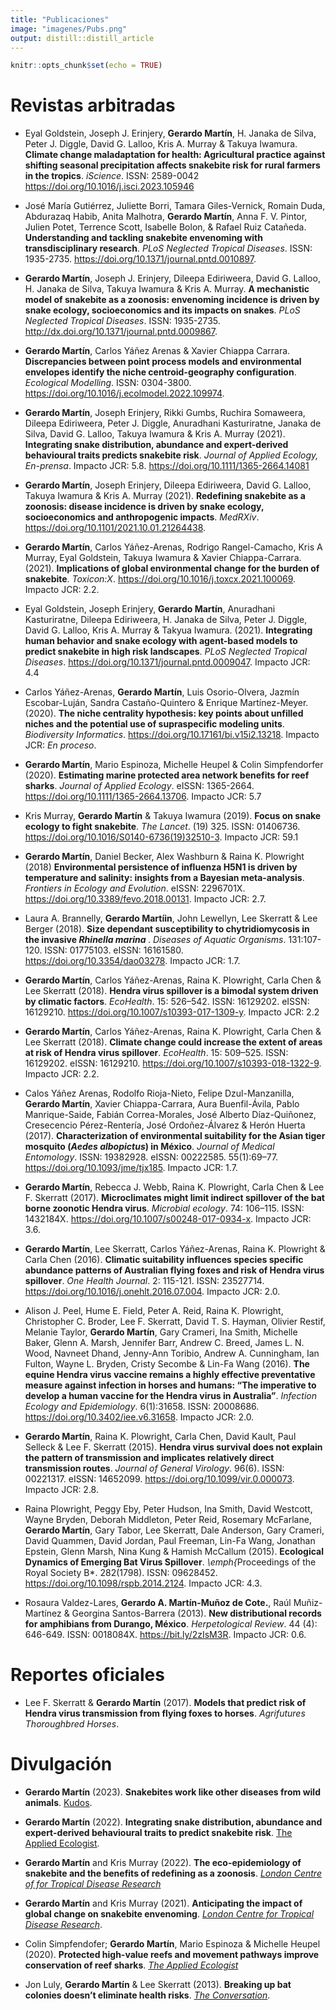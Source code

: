 ```yaml
---
title: "Publicaciones"
image: "imagenes/Pubs.png"
output: distill::distill_article
---
```


```r
knitr::opts_chunk$set(echo = TRUE)
```

# Revistas arbitradas

- Eyal Goldstein, Joseph J. Erinjery, **Gerardo Martín**, H. Janaka de Silva, Peter J. Diggle, David G. Lalloo, Kris A. Murray & Takuya Iwamura. **Climate change maladaptation for health: Agricultural practice against shifting seasonal precipitation affects snakebite risk for rural farmers in the tropics**. *iScience*. ISSN: 2589-0042 [https://doi.org/10.1016/j.isci.2023.105946](https://doi.org/10.1016/j.isci.2023.105946)

- José María Gutiérrez, Juliette Borri, Tamara Giles-Vernick, Romain Duda, Abdurazaq Habib, Anita Malhotra, **Gerardo Martín**, Anna F. V. Pintor, Julien Potet, Terrence Scott, Isabelle Bolon, & Rafael Ruiz Catañeda. **Understanding and tackling snakebite envenoming with transdisciplinary research**. *PLoS Neglected Tropical Diseases*. ISSN: 1935-2735. [https://doi.org/10.1371/journal.pntd.0010897](https://doi.org/10.1371/journal.pntd.0010897).

- **Gerardo Martín**, Joseph J. Erinjery, Dileepa Ediriweera, David G. Lalloo, H. Janaka de Silva, Takuya Iwamura & Kris A. Murray. **A mechanistic model of snakebite as a zoonosis: envenoming incidence is driven by snake ecology, socioeconomics and its impacts on snakes**. *PLoS Neglected Tropical Diseases*. ISSN: 1935-2735. [http://dx.doi.org/10.1371/journal.pntd.0009867](http://dx.doi.org/10.1371/journal.pntd.0009867).

- **Gerardo Martín**, Carlos Yáñez Arenas & Xavier Chiappa Carrara. **Discrepancies between point process models and environmental envelopes identify the niche centroid-geography configuration**. *Ecological Modelling*. ISSN: 0304-3800. [https://doi.org/10.1016/j.ecolmodel.2022.109974](https://doi.org/10.1016/j.ecolmodel.2022.109974).

- **Gerardo Martín**, Joseph Erinjery, Rikki Gumbs, Ruchira Somaweera, Dileepa Ediriweera, Peter J. Diggle, Anuradhani Kasturiratne, Janaka de Silva, David G. Lalloo, Takuya Iwamura & Kris A. Murray (2021). **Integrating snake distribution, abundance and expert-derived behavioural traits predicts snakebite risk**. *Journal of Applied Ecology, En-prensa*. Impacto JCR: 5.8. [https://doi.org/10.1111/1365-2664.14081](https://doi.org/10.1111/1365-2664.14081)

- **Gerardo Martín**, Joseph Erinjery, Dileepa Ediriweera, David G. Lalloo, Takuya Iwamura & Kris A. Murray (2021). **Redefining snakebite as a zoonosis: disease incidence is driven by snake ecology, socioeconomics and anthropogenic impacts**. *MedRXiv*. [https://doi.org/10.1101/2021.10.01.21264438](https://doi.org/10.1101/2021.10.01.21264438).

- **Gerardo Martín**, Carlos Yáñez-Arenas, Rodrigo Rangel-Camacho, Kris A Murray, Eyal Goldstein, Takuya Iwamura & Xavier Chiappa-Carrara. (2021). **Implications of global environmental change for the burden of snakebite**. *Toxicon:X*. [https://doi.org/10.1016/j.toxcx.2021.100069](https://doi.org/10.1016/j.toxcx.2021.100069). Impacto JCR: 2.2.

- Eyal Goldstein, Joseph Erinjery, **Gerardo Martín**, Anuradhani Kasturiratne, Dileepa Ediriweera, H. Janaka de Silva, Peter J. Diggle, David G. Lalloo, Kris A. Murray & Takyua Iwamura. (2021). **Integrating human behavior and snake ecology with agent-based models to predict snakebite in high risk landscapes**. *PLoS Neglected Tropical Diseases*. [https://doi.org/10.1371/journal.pntd.0009047](https://doi.org/10.1371/journal.pntd.0009047). Impacto JCR: 4.4

- Carlos Yáñez-Arenas, **Gerardo Martín**, Luis Osorio-Olvera, Jazmín Escobar-Luján, Sandra Castaño-Quintero & Enrique Martínez-Meyer. (2020). **The niche centrality hypothesis: key points about unfilled niches and the potential use of supraspecific modeling units**. *Biodiversity Informatics*. [https://doi.org/10.17161/bi.v15i2.13218](https://doi.org/10.17161/bi.v15i2.13218). Impacto JCR: *En proceso*.

- **Gerardo Martín**, Mario Espinoza, Michelle Heupel & Colin Simpfendorfer (2020). **Estimating marine protected area network benefits for reef sharks**. *Journal of Applied Ecology*. eISSN: 1365-2664. [https://doi.org/10.1111/1365-2664.13706](https://doi.org/10.1111/1365-2664.13706). Impacto JCR: 5.7

- Kris Murray, **Gerardo Martín** & Takuya Iwamura (2019). **Focus on snake ecology to fight snakebite**. *The Lancet*. (19) 325. ISSN: 01406736. [https://doi.org/10.1016/S0140-6736(19)32510-3](https://doi.org/10.1016/S0140-6736(19)32510-3). Impacto JCR: 59.1

- **Gerardo Martín**, Daniel Becker, Alex Washburn & Raina K. Plowright (2018) **Environmental persistence of influenza H5N1 is driven by temperature and salinity: insights from a Bayesian meta-analysis**. *Frontiers in Ecology and Evolution*. eISSN: 2296701X. [https://doi.org/10.3389/fevo.2018.00131](https://doi.org/10.3389/fevo.2018.00131). Impacto JCR: 2.7.

- Laura A. Brannelly, **Gerardo Martíin**, John Lewellyn, Lee Skerratt & Lee Berger (2018). **Size dependant susceptibility to chytridiomycosis in the invasive *Rhinella marina* **. *Diseases of Aquatic Organisms*. 131:107-120. ISSN: 01775103. eISSN: 16161580. [https://doi.org/10.3354/dao03278](https://doi.org/10.3354/dao03278). Impacto JCR: 1.7.

- **Gerardo Martín**, Carlos Yáñez-Arenas, Raina K. Plowright, Carla Chen & Lee Skerratt (2018). **Hendra virus spillover is a bimodal system driven by climatic factors**. *EcoHealth*. 15: 526–542. ISSN: 16129202. eISSN: 16129210. [https://doi.org/10.1007/s10393-017-1309-y](https://doi.org/10.1007/s10393-017-1309-y). Impacto JCR: 2.2

- **Gerardo Martín**, Carlos Yáñez-Arenas, Raina K. Plowright, Carla Chen & Lee Skerratt (2018). **Climate change could increase the extent of areas at risk of Hendra virus spillover**. *EcoHealth*. 15: 509–525. ISSN: 16129202. eISSN: 16129210. [https://doi.org/10.1007/s10393-018-1322-9](https://doi.org/10.1007/s10393-018-1322-9). Impacto JCR: 2.2.

- Calos Yáñez Arenas, Rodolfo Rioja-Nieto, Felipe Dzul-Manzanilla, **Gerardo Martín**, Xavier Chiappa-Carrara, Aura Buenfil-Ávila, Pablo Manrique-Saide, Fabián Correa-Morales, José Alberto Díaz-Quiñonez, Cresecencio Pérez-Rentería, José Ordoñez-Álvarez & Herón Huerta (2017). **Characterization of environmental suitability for the Asian tiger mosquito (*Aedes albopictus*) in México**. *Journal of Medical Entomology*. ISSN: 19382928. eISSN: 00222585. 55(1):69–77. [https://doi.org/10.1093/jme/tjx185](https://doi.org/10.1093/jme/tjx185). Impacto JCR: 1.7.

- **Gerardo Martín**, Rebecca J. Webb, Raina K. Plowright, Carla Chen & Lee F. Skerratt (2017). **Microclimates might limit indirect spillover of the bat borne zoonotic Hendra virus**. *Microbial ecology*. 74: 106–115. ISSN: 1432184X. [https://doi.org/10.1007/s00248-017-0934-x](https://doi.org/10.1007/s00248-017-0934-x). Impacto JCR: 3.6.

- **Gerardo Martín**, Lee Skerratt, Carlos Yáñez-Arenas, Raina K. Plowright & Carla Chen (2016). **Climatic suitability influences species specific abundance patterns of Australian flying foxes and risk of Hendra virus spillover**. *One Health Journal*. 2: 115-121. ISSN: 23527714. [https://doi.org/10.1016/j.onehlt.2016.07.004](https://doi.org/10.1016/j.onehlt.2016.07.004). Impacto JCR: 2.0.

- Alison J. Peel, Hume E. Field, Peter A. Reid, Raina K. Plowright, Christopher C. Broder, Lee F. Skerratt, David T. S. Hayman, Olivier Restif, Melanie Taylor, **Gerardo Martín**, Gary Crameri, Ina Smith, Michelle Baker, Glenn A. Marsh, Jennifer Barr, Andrew C. Breed, James L. N. Wood, Navneet Dhand, Jenny-Ann Toribio, Andrew A. Cunningham, Ian Fulton, Wayne L. Bryden, Cristy Secombe & Lin-Fa Wang (2016). **The equine Hendra virus vaccine remains a highly effective preventative measure against infection in horses and humans: "The imperative to develop a human vaccine for the Hendra virus in Australia"**. *Infection Ecology and Epidemiology*. 6(1):31658. ISSN: 20008686. [https://doi.org/10.3402/iee.v6.31658](https://doi.org/10.3402/iee.v6.31658). Impacto JCR: 2.0.

- **Gerardo Martín**, Raina K. Plowright, Carla Chen, David Kault, Paul Selleck \& Lee F. Skerratt (2015). **Hendra virus survival does not explain the pattern of transmission and implicates relatively direct transmission routes**. *Journal of General Virology*. 96(6). ISSN: 00221317. eISSN: 14652099. [https://doi.org/10.1099/vir.0.000073](https://doi.org/10.1099/vir.0.000073). Impacto JCR: 2.8.

- Raina Plowright, Peggy Eby, Peter Hudson, Ina Smith, David Westcott, Wayne Bryden, Deborah Middleton, Peter Reid, Rosemary McFarlane, **Gerardo Martín**, Gary Tabor, Lee Skerratt, Dale Anderson, Gary Crameri, David Quammen, David Jordan, Paul Freeman, Lin-Fa Wang, Jonathan Epstein, Glenn Marsh, Nina Kung & Hamish McCallum (2015). **Ecological Dynamics of Emerging Bat Virus Spillover**. *\emph{*Proceedings of the Royal Society B*.  282(1798). ISSN: 09628452. [https://doi.org/10.1098/rspb.2014.2124](https://doi.org/10.1098/rspb.2014.2124). Impacto JCR: 4.3.

- Rosaura Valdez-Lares, **Gerardo A. Martín-Muñoz de Cote.**, Raúl Muñiz-Martínez & Georgina Santos-Barrera (2013). **New distributional records for amphibians from Durango, México**. *Herpetological Review*. 44 (4): 646-649. ISSN: 0018084X. [https://bit.ly/2zIsM3R](https://bit.ly/2zIsM3R). Impacto JCR: 0.6.

# Reportes oficiales

- Lee F. Skerratt & **Gerardo Martín** (2017). **Models that predict risk of Hendra virus transmission from flying foxes to horses**. *Agrifutures Thoroughbred Horses*.

# Divulgación

- **Gerardo Martín** (2023). **Snakebites work like other diseases from wild animals**. [Kudos](https://www.growkudos.com/publications/10.1371%25252Fjournal.pntd.0009867/reader).

- **Gerardo Martín** (2022). **Integrating snake distribution, abundance and expert-derived behavioural traits to predict snakebite risk**. [The Applied Ecologist](https://appliedecologistsblog.com/2021/12/27/integrating-snake-distribution-abundance-and-expert-derived-behavioural-traits-to-predict-snakebite-risk/).

- **Gerardo Martín** and Kris Murray (2022). **The eco-epidemiology of snakebite and the benefits of redefining as a zoonosis**. [*London Centre of for Tropical Disease Research*](pubs/Martin - Eco-snakebite.pdf)

- **Gerardo Martín** and Kris Murray (2021). **Anticipating the impact of global change on snakebite envenoming**. [*London Centre for Tropical Disease Research*](pubs/Martin - Anticipating impacts.pdf).

- Colin Simpfendofer; **Gerardo Martín**, Mario Espinoza & Michelle Heupel (2020). **Protected high-value reefs and movement pathways improve conservation of reef sharks**. [*The Applied Ecologist*](https://appliedecologistsblog.com/2020/07/30/protected-high-value-reefs-and-movement-pathways-improve-conservation-of-reef-sharks/)

- Jon Luly, **Gerardo Martín** & Lee Skerratt (2013). **Breaking up bat colonies doesn’t eliminate health risks**. [*The Conversation*](http://theconversation.com/breaking-up-bat-colonies-doesnt-eliminate-health-risks-13580).
